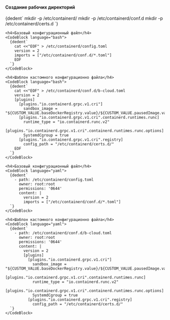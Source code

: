 
<Tabs groupId="install-type">

  <TabItem value='Bash'>
    <h4>Создание рабочих директорий</h4>
    <CodeBlock language="bash">
      {dedent`
        mkdir -p /etc/containerd/
        mkdir -p /etc/containerd/conf.d
        mkdir -p /etc/containerd/certs.d
      `}
    </CodeBlock>

    <h4>Базовый конфигурационный файл</h4>
    <CodeBlock language="bash">
      {dedent`
        cat <<"EOF" > /etc/containerd/config.toml
        version = 2
        imports = ["/etc/containerd/conf.d/*.toml"]
        EOF
      `}
    </CodeBlock>

    <h4>Шаблон кастомного конфигурационно файла</h4>
    <CodeBlock language="bash">
      {dedent`
        cat <<"EOF" > /etc/containerd/conf.d/b-cloud.toml
        version = 2
        [plugins]
          [plugins."io.containerd.grpc.v1.cri"]
            sandbox_image = "${CUSTOM_VALUE.baseDockerRegistry.value}/${CUSTOM_VALUE.pausedImage.value}"
          [plugins."io.containerd.grpc.v1.cri".containerd.runtimes.runc]
            runtime_type = "io.containerd.runc.v2"
          [plugins."io.containerd.grpc.v1.cri".containerd.runtimes.runc.options]
            SystemdCgroup = true
          [plugins."io.containerd.grpc.v1.cri".registry]
            config_path = "/etc/containerd/certs.d/"
        EOF
      `}
    </CodeBlock>

  </TabItem>

  <TabItem value='Cloud-init'>

    <h4>Базовый конфигурационный файл</h4>
    <CodeBlock language="yaml">
      {dedent`
        - path: /etc/containerd/config.toml
          owner: root:root
          permissions: '0644'
          content: |
            version = 2
            imports = ["/etc/containerd/conf.d/*.toml"]
      `}
    </CodeBlock>

    <h4>Шаблон кастомного конфигурационно файла</h4>
    <CodeBlock language="yaml">
      {dedent`
        - path: /etc/containerd/conf.d/b-cloud.toml
          owner: root:root
          permissions: '0644'
          content: |
            version = 2
            [plugins]
              [plugins."io.containerd.grpc.v1.cri"]
                sandbox_image = "${CUSTOM_VALUE.baseDockerRegistry.value}/${CUSTOM_VALUE.pausedImage.value}"
              [plugins."io.containerd.grpc.v1.cri".containerd.runtimes.runc]
                runtime_type = "io.containerd.runc.v2"
              [plugins."io.containerd.grpc.v1.cri".containerd.runtimes.runc.options]
                SystemdCgroup = true
              [plugins."io.containerd.grpc.v1.cri".registry]
                config_path = "/etc/containerd/certs.d/"
      `}
    </CodeBlock>

  </TabItem>

</Tabs>
